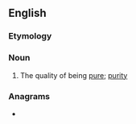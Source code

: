==English==

===Etymology===
{{suffix|en|pure|ness}}

===Noun===
{{en-noun|-|es}}

# The quality of being [[pure]]; [[purity]]

===Anagrams===
* {{anagrams|en|a=eenprssu|Preussen}}